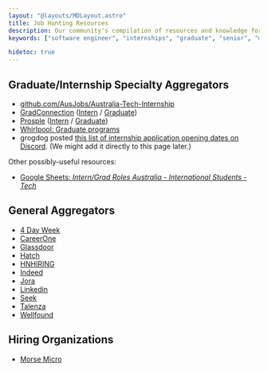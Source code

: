 ```yaml
---
layout: "@layouts/MDLayout.astro"
title: Job Hunting Resources
description: Our community's compilation of resources and knowledge for software developer job hunting in Australia.
keywords: ["software engineer", "internships", "graduate", "senior", "mid-level", "junior", "associate"]

hidetoc: true
---
```


## Graduate/Internship Specialty Aggregators

- [github.com/AusJobs/Australia-Tech-Internship](https://github.com/AusJobs/Australia-Tech-Internship)
- [GradConnection](https://au.gradconnection.com/) ([Intern](https://au.gradconnection.com/internships/engineering-software/) / [Graduate](https://au.gradconnection.com/graduate-jobs/engineering-software/))
- [Prosple](https://au.prosple.com/) ([Intern](https://au.prosple.com/search-jobs?opportunity_types=2&study_fields=502&defaults_applied=1&locations=9692%2C796) / [Graduate](https://au.prosple.com/search-jobs?opportunity_types=1&study_fields=502&defaults_applied=1&locations=9692%2C796))
- [Whirlpool: Graduate programs](https://forums.whirlpool.net.au/forum/136)
- grogdog posted [this list of internship application opening dates on Discord](https://discord.com/channels/1083238120645992458/1083247184805376002/1188802099039981578). (We might add it directly to this page later.)

Other possibly-useful resources:

- [Google Sheets: *Intern/Grad Roles Australia - International Students - Tech*](https://docs.google.com/spreadsheets/d/1-EyFd3mVws5piT-kkzgbcb-L0eeVt1xumQz3hwLVGKc/edit#gid=1807198654)

## General Aggregators

- [4 Day Week](https://4dayweek.io/remote-jobs/oceania)
- [CareerOne](https://www.careerone.com.au/)
- [Glassdoor](https://www.glassdoor.com.au/Job/index.htm)
- [Hatch](https://app.hatch.team/)
- [HNHIRING](https://hnhiring.com/)
- [Indeed](https://au.indeed.com/jobs)
- [Jora](https://au.jora.com/)
- [Linkedin](https://www.linkedin.com/jobs/search/)
- [Seek](https://www.seek.com.au/)
- [Talenza](https://www.talenza.com.au/job-results)
- [Wellfound](https://wellfound.com/)

## Hiring Organizations

- [Morse Micro](https://www.morsemicro.com/careers/)

